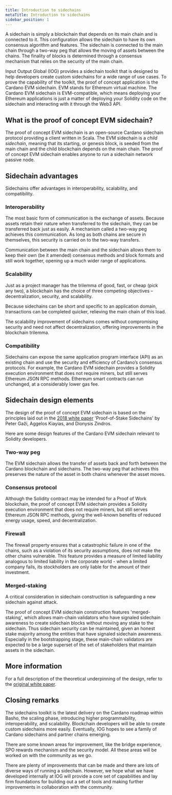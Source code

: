 ```yaml
---
title: Introduction to sidechains
metaTitle: Introduction to sidechains
sidebar_position: 1
---
```


A sidechain is simply a blockchain that depends on its main chain and is
connected to it. This configuration allows the sidechain to have its own
consensus algorithm and features. The sidechain is connected to the main chain
through a two-way peg that allows the moving of assets between the chains. The
finality of blocks is determined through a consensus mechanism that relies on
the security of the main chain.

Input Output Global (IOG) provides a sidechain toolkit that is designed to help
developers create custom sidechains for a wide range of use cases. To prove the
capability of the toolkit, the proof of concept application is the Cardano EVM
sidechain. EVM stands for Ethereum virtual machine. The Cardano EVM sidechain is
EVM-compatible, which means deploying your Ethereum applications is just a
matter of deploying your Solidity code on the sidechain and interacting with it
through the Web3 API.

## What is the proof of concept EVM sidechain?

The proof of concept EVM sidechain is an open-source Cardano sidechain protocol
providing a client written in Scala. The EVM sidechain is a _child sidechain_,
meaning that its starting, or genesis block, is seeded from the main chain and
the child blockchain depends on the main chain. The proof of concept EVM
sidechain enables anyone to run a sidechain network passive node.

## Sidechain advantages

Sidechains offer advantages in interoperability, scalability, and compatibility.

### Interoperability

The most basic form of communication is the exchange of assets. Because assets
retain their nature when transferred to the sidechain, they can be transferred
back just as easily. A mechanism called a two-way peg achieves this
communication. As long as both chains are secure in themselves, this security is
carried on to the two-way transfers.

Communication between the main chain and the sidechain allows them to keep their
own (be it amended) consensus methods and block formats and still work together,
opening up a much wider range of applications.

### Scalability

Just as a project manager has the trilemma of good, fast, or cheap (pick any
two), a blockchain has the choice of three competing objectives –
decentralization, security, and scalability.

Because sidechains can be short and specific to an application domain,
transactions can be completed quicker, relieving the main chain of this load.

The scalability improvement of sidechains comes without compromising security
and need not affect decentralization, offering improvements in the blockchain
trilemma.

### Compatibility

Sidechains can expose the same application program interface (API) as an
existing chain and use the security and efficiency of Cardano’s consensus
protocols. For example, the Cardano EVM sidechain provides a Solidity execution
environment that does not require miners, but still serves Ethereum JSON RPC
methods. Ethereum smart contracts can run unchanged, at a considerably lower gas
fee.

## Sidechain design elements

The design of the proof of concept EVM sidechain is based on the principles laid
out in the
[2018 white paper](https://iohk.io/en/research/library/papers/proof-of-stake-sidechains/)
'Proof-of-Stake Sidechains' by Peter Gaži, Aggelos Kiayias, and Dionysis
Zindros.

Here are some design features of the Cardano EVM sidechain relevant to Solidity
developers.

### Two-way peg

The EVM sidechain allows the transfer of assets back and forth between the
Cardano blockchain and sidechains. The two-way peg that achieves this preserves
the nature of the asset in both chains whenever the asset moves.

### Consensus protocol

Although the Solidity contract may be intended for a Proof of Work blockchain,
the proof of concept EVM sidechain provides a Solidity execution environment
that does not require miners, but still serves Ethereum JSON RPC methods, giving
the well-known benefits of reduced energy usage, speed, and decentralization.

### Firewall

The firewall property ensures that a catastrophic failure in one of the chains,
such as a violation of its security assumptions, does not make the other chains
vulnerable. This feature provides a measure of limited liability analogous to
limited liability in the corporate world - when a limited company fails, its
stockholders are only liable for the amount of their investment.

### Merged-staking

A critical consideration in sidechain construction is safeguarding a new
sidechain against attack.

The proof of concept EVM sidechain construction features 'merged-staking', which
allows main-chain validators who have signaled sidechain awareness to create
sidechain blocks without moving any stake to the sidechain. Thus sidechain
security can be maintained, given an honest stake majority among the entities
that have signaled sidechain awareness. Especially in the bootstrapping stage,
these main-chain validators are expected to be a large superset of the set of
stakeholders that maintain assets in the sidechain.

## More information

For a full description of the theoretical underpinning of the design, refer to
the [original white paper](https://eprint.iacr.org/2018/1239.pdf).

## Closing remarks

The sidechains toolkit is the latest delivery on the Cardano roadmap within
Basho, the scaling phase, introducing higher programmability, interoperability,
and scalability. Blockchain developers will be able to create custom sidechains
more easily. Eventually, IOG hopes to see a family of Cardano sidechains and
partner chains emerging.

There are some known areas for improvement, like the bridge experience, SPO
rewards mechanism and the security model. All these areas will be worked on with
the community as we go.

There are plenty of improvements that can be made and there are lots of diverse
ways of running a sidechain. However, we hope what we have developed internally
at IOG will provide a core set of capabilities and lay firm foundations for
building out a set of tools and making further improvements in collaboration
with the community.
